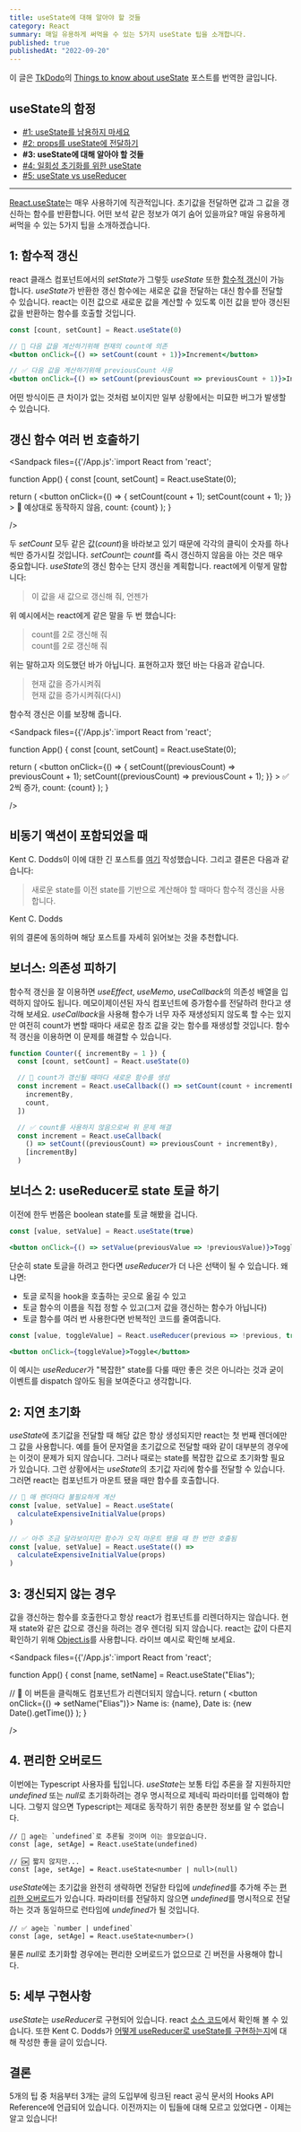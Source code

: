 ```yaml
---
title: useState에 대해 알아야 할 것들
category: React
summary: 매일 유용하게 써먹을 수 있는 5가지 useState 팁을 소개합니다.
published: true
publishedAt: "2022-09-20"
---
```


이 글은 [TkDodo](https://tkdodo.eu)의
[Things to know about useState](https://tkdodo.eu/blog/things-to-know-about-use-state) 포스트를 번역한 글입니다.

## useState의 함정

- [#1: useState를 남용하지 마세요](/blog/dont-over-use-state)
- [#2: props를 useState에 전달하기](/blog/putting-props-to-use-state)
- <b>#3: useState에 대해 알아야 할 것들</b>
- [#4: 일회성 초기화를 위한 useState](/blog/use-state-for-one-time-initializations)
- [#5: useState vs useReducer](/blog/use-state-vs-use-reducer)

---

[React.useState](https://ko.reactjs.org/docs/hooks-reference.html#usestate)는 매우 사용하기에 직관적입니다.
초기값을 전달하면 값과 그 값을 갱신하는 함수를 반환합니다.
어떤 보석 같은 정보가 여기 숨어 있을까요?
매일 유용하게 써먹을 수 있는 5가지 팁을 소개하겠습니다.

## 1: 함수적 갱신

react 클래스 컴포넌트에서의 *setState*가 그렇듯 *useState* 또한 [함수적 갱신](https://ko.reactjs.org/docs/hooks-reference.html#functional-updates)이 가능합니다.
*useState*가 반환한 갱신 함수에는 새로운 값을 전달하는 대신 함수를 전달할 수 있습니다.
react는 이전 값으로 새로운 값을 계산할 수 있도록 이전 값을 받아 갱신된 값을 반환하는 함수를 호출할 것입니다.

```jsx
const [count, setCount] = React.useState(0)

// 🚨 다음 값을 계산하기위해 현재의 count에 의존
<button onClick={() => setCount(count + 1)}>Increment</button>

// ✅ 다음 값을 계산하기위해 previousCount 사용
<button onClick={() => setCount(previousCount => previousCount + 1)}>Increment</button>
```

어떤 방식이든 큰 차이가 없는 것처럼 보이지만 일부 상황에서는 미묘한 버그가 발생할 수 있습니다.

## 갱신 함수 여러 번 호출하기

<Sandpack 
  files={{'/App.js':`import React from 'react';

function App() {
  const [count, setCount] = React.useState(0);

  return (
    <button
      onClick={() => {
        setCount(count + 1);
        setCount(count + 1);
      }}
    >
      🚨 예상대로 동작하지 않음, count: {count}
    </button>
  );
}

/>

두 *setCount* 모두 같은 값(*count*)을 바라보고 있기 때문에 각각의 클릭이 숫자를 하나씩만 증가시킬 것입니다.
*setCount*는 *count*를 즉시 갱신하지 않음을 아는 것은 매우 중요합니다.
*useState*의 갱신 함수는 단지 갱신을 계획합니다.
react에게 이렇게 말합니다:

> 이 값을 새 값으로 갱신해 줘, 언젠가

위 예시에서는 react에게 같은 말을 두 번 했습니다:
> count를 2로 갱신해 줘<br/>
> count를 2로 갱신해 줘

위는 말하고자 의도했던 바가 아닙니다. 표현하고자 했던 바는 다음과 같습니다.
> 현재 값을 증가시켜줘<br/>
> 현재 값을 증가시켜줘(다시)

함수적 갱신은 이를 보장해 줍니다.

<Sandpack
  files={{'/App.js':`import React from 'react';

function App() {
  const [count, setCount] = React.useState(0);

  return (
    <button
      onClick={() => {
        setCount((previousCount) => previousCount + 1);
        setCount((previousCount) => previousCount + 1);
      }}
    >
      ✅ 2씩 증가, count: {count}
    </button>
  );
}

/>

## 비동기 액션이 포함되었을 때

Kent C. Dodds이 이에 대한 긴 포스트를 [여기](https://kentcdodds.com/blog/use-state-lazy-initialization-and-function-updates) 작성했습니다.
그리고 결론은 다음과 같습니다:
> 새로운 state를 이전 state를 기반으로 계산해야 할 때마다 함수적 갱신을 사용합니다.

<Author>Kent C. Dodds</Author>

위의 결론에 동의하며 해당 포스트를 자세히 읽어보는 것을 추천합니다.

## 보너스: 의존성 피하기

함수적 갱신을 잘 이용하면 *useEffect*, *useMemo*, *useCallback*의 의존성 배열을 입력하지 않아도 됩니다.
메모이제이션된 자식 컴포넌트에 증가함수를 전달하려 한다고 생각해 보세요.
*useCallback*을 사용해 함수가 너무 자주 재생성되지 않도록 할 수는 있지만 여전히 count가 변할 때마다 새로운 참조 값을 갖는 함수를 재생성할 것입니다.
함수적 갱신을 이용하면 이 문제를 해결할 수 있습니다.

```jsx
function Counter({ incrementBy = 1 }) {
  const [count, setCount] = React.useState(0)

  // 🚨 count가 갱신될 때마다 새로운 함수를 생성
  const increment = React.useCallback(() => setCount(count + incrementBy), [
    incrementBy,
    count,
  ])

  // ✅ count를 사용하지 않음으로써 위 문제 해결
  const increment = React.useCallback(
    () => setCount((previousCount) => previousCount + incrementBy),
    [incrementBy]
  )
```

## 보너스 2: useReducer로 state 토글 하기

이전에 한두 번쯤은 boolean state를 토글 해봤을 겁니다.

```jsx
const [value, setValue] = React.useState(true)

<button onClick={() => setValue(previousValue => !previousValue)}>Toggle</button>
```

단순히 state 토글을 하려고 한다면 *useReducer*가 더 나은 선택이 될 수 있습니다. 왜냐면:
- 토글 로직을 hook을 호출하는 곳으로 옮길 수 있고
- 토글 함수의 이름을 직접 정할 수 있고(그저 값을 갱신하는 함수가 아닙니다)
- 토글 함수를 여러 번 사용한다면 반복적인 코드를 줄여줍니다.

```jsx
const [value, toggleValue] = React.useReducer(previous => !previous, true)

<button onClick={toggleValue}>Toggle</button>
```

이 예시는 *useReducer*가 "복잡한" state를 다룰 때만 좋은 것은 아니라는 것과 굳이 이벤트를 dispatch 않아도 됨을 보여준다고 생각합니다.

## 2: 지연 초기화

*useState*에 초기값을 전달할 때 해당 값은 항상 생성되지만 react는 첫 번째 렌더에만 그 값을 사용합니다.
예를 들어 문자열을 초기값으로 전달할 때와 같이 대부분의 경우에는 이것이 문제가 되지 않습니다.
그러나 때로는 state를 복잡한 값으로 초기화할 필요가 있습니다.
그런 상황에서는 *useState*의 초기값 자리에 함수를 전달할 수 있습니다.
그러면 react는 컴포넌트가 마운트 됐을 때만 함수를 호출합니다.

```jsx
// 🚨 매 렌더마다 불필요하게 계산
const [value, setValue] = React.useState(
  calculateExpensiveInitialValue(props)
)

// ✅ 아주 조금 달라보이지만 함수가 오직 마운트 됐을 때 한 번만 호출됨
const [value, setValue] = React.useState(() =>
  calculateExpensiveInitialValue(props)
)
```

## 3: 갱신되지 않는 경우

값을 갱신하는 함수를 호출한다고 항상 react가 컴포넌트를 리렌더하지는 않습니다.
현재 state와 같은 값으로 갱신을 하려는 경우 렌더링 되지 않습니다.
react는 값이 다른지 확인하기 위해 [Object.is](https://developer.mozilla.org/en-US/docs/Web/JavaScript/Reference/Global_Objects/Object/is#description)를 사용합니다.
라이브 예시로 확인해 보세요.

<Sandpack 
  files={{'/App.js':`import React from 'react';

function App() {
  const [name, setName] = React.useState("Elias");

  // 🤯 이 버튼을 클릭해도 컴포넌트가 리렌더되지 않습니다.
  return (
    <button onClick={() => setName("Elias")}>
      Name is: {name}, Date is: {new Date().getTime()}
    </button>
  );
}

/>

## 4. 편리한 오버로드

이번에는 Typescript 사용자를 팁입니다. *useState*는 보통 타입 추론을 잘 지원하지만
*undefined* 또는 *null*로 초기화하려는 경우 명시적으로 제네릭 파라미터를 입력해야 합니다.
그렇지 않으면 Typescript는 제대로 동작하기 위한 충분한 정보를 알 수 없습니다.

```tsx
// 🚨 age는 `undefined`로 추론될 것이며 이는 쓸모없습니다.
const [age, setAge] = React.useState(undefined)

// 🆗 짧지 않지만...
const [age, setAge] = React.useState<number | null>(null)
```

*useState*에는 초기값을 완전히 생략하면 전달한 타입에 *undefined*를 추가해 주는 [편리한 오버로드](https://github.com/DefinitelyTyped/DefinitelyTyped/blob/7a0d9c019f2b48b36b88691247870e6885b97a02/types/react/v16/index.d.ts#L921-L928)가 있습니다.
파라미터를 전달하지 않으면 *undefined*를 명시적으로 전달하는 것과 동일하므로 런타임에 *undefined*가 될 것입니다.

```tsx
// ✅ age는 `number | undefined`
const [age, setAge] = React.useState<number>()
```

물론 *null*로 초기화할 경우에는 편리한 오버로드가 없으므로 긴 버전을 사용해야 합니다.

## 5: 세부 구현사항

*useState*는 *useReducer*로 구현되어 있습니다. react [소스 코드](https://github.com/facebook/react/blob/1a7472624661270008011fd77f097d71e6249de9/packages/react-reconciler/src/ReactFiberHooks.new.js#L1242-L1246)에서 확인해 볼 수 있습니다.
또한 Kent C. Dodds가 [어떻게 useReducer로 useState를 구현하는지](https://kentcdodds.com/blog/how-to-implement-usestate-with-usereducer)에 대해 작성한 좋을 글이 있습니다.

## 결론

5개의 팁 중 처음부터 3개는 글의 도입부에 링크된 react 공식 문서의 Hooks API Reference에 언급되어 있습니다.
이전까지는 이 팁들에 대해 모르고 있었다면 - 이제는 알고 있습니다!
